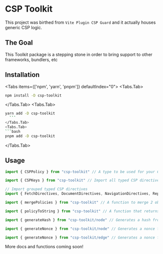 
# CSP Toolkit

This project was birthed from `Vite Plugin CSP Guard` and it actually houses generic CSP logic.




## The Goal
This Toolkit package is a stepping stone in order to bring support to other frameworks, bundlers, etc


## Installation

<Tabs items={['npm', 'yarn', 'pnpm']} defaultIndex="0">
  <Tabs.Tab>
  ```bash
npm install -D csp-toolkit
  ```
  </Tabs.Tab>
  <Tabs.Tab>
  ```bash 
yarn add -D csp-toolkit
    ```
  </Tabs.Tab>
  <Tabs.Tab>
  ```bash
pnpm add -D csp-toolkit
  ```
  </Tabs.Tab>
</Tabs>


## Usage
```ts
import { CSPPolicy } from "csp-toolkit" // A type to be used for your CSPPolicy object when declaring one
```

```ts
import { CSPKeys } from "csp-toolkit" // Import all typed CSP directives

// Import grouped typed CSP directives
import { FetchDirectives, DocumentDirectives, NavigationDirectives, ReportingDirectives, OtherDirectives, DeprecatedDirectives } from "csp-toolkit"
```

```ts
import { mergePolicies } from "csp-toolkit" // A function to merge 2 objects of type CSPPolicy
```

```ts
import { policyToString } from "csp-toolkit" // A function that returns a string from an object of type CSPPolicy
```

```ts
import { generateHash } from "csp-toolkit/node" // Generates a hash from a string, you can specify the algorithm
```

```ts
import { generateNonce } from "csp-toolkit/node" // Generates a nonce for you to use for node.js environments
```

```ts
import { generateNonce } from "csp-toolkit/edge" // Generates a nonce for you to use for edge environments
```

<Callout type="info">
  More docs and functions coming soon!
</Callout>
